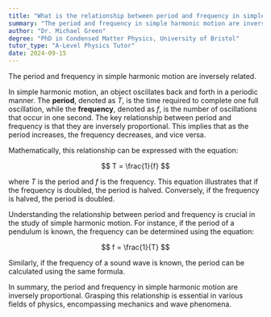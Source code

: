```yaml
---
title: "What is the relationship between period and frequency in simple harmonic motion?"
summary: "The period and frequency in simple harmonic motion are inversely proportional."
author: "Dr. Michael Green"
degree: "PhD in Condensed Matter Physics, University of Bristol"
tutor_type: "A-Level Physics Tutor"
date: 2024-09-15
---
```


The period and frequency in simple harmonic motion are inversely related.

In simple harmonic motion, an object oscillates back and forth in a periodic manner. The **period**, denoted as $T$, is the time required to complete one full oscillation, while the **frequency**, denoted as $f$, is the number of oscillations that occur in one second. The key relationship between period and frequency is that they are inversely proportional. This implies that as the period increases, the frequency decreases, and vice versa.

Mathematically, this relationship can be expressed with the equation:

$$
T = \frac{1}{f}
$$

where $T$ is the period and $f$ is the frequency. This equation illustrates that if the frequency is doubled, the period is halved. Conversely, if the frequency is halved, the period is doubled.

Understanding the relationship between period and frequency is crucial in the study of simple harmonic motion. For instance, if the period of a pendulum is known, the frequency can be determined using the equation:

$$
f = \frac{1}{T}
$$

Similarly, if the frequency of a sound wave is known, the period can be calculated using the same formula.

In summary, the period and frequency in simple harmonic motion are inversely proportional. Grasping this relationship is essential in various fields of physics, encompassing mechanics and wave phenomena.
    